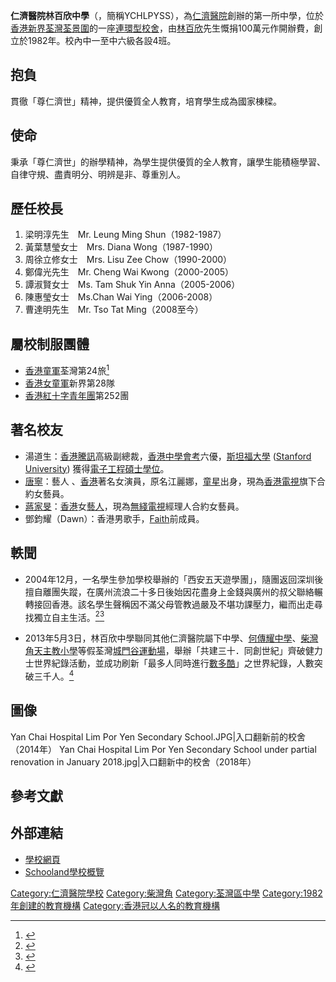 {{refimprove|time=2018-04-22T13:02:59+00:00}}
{{For|其他同名中学|林百欣中学}}
{{Infobox school
| name = 仁濟醫院林百欣中學<br/>{{lang|en|Yan Chai Hospital Lim Por Yen Secondary School}}
| logo = 
| image = YCH Lim Por Yen Secondary School 201807.jpg
| established = {{start date|1982}}
| motto = 尊仁濟世
| type = 津貼男女中學
| language = [[香港中文授課中學|中文]]
| affiliation = [[仁濟醫院_(香港)|仁濟醫院]]
| district = [[荃灣區|荃灣區]]
| chancellor = 劉坤銘先生
| vice_principal = 馮漢賢先生、梁少奇先生、王文翔先生
| assistant_principal = 
| staff = 72人
| students = 953人
| classes = 24個
| house = [[楓|楓]]（黃）<br/>[[松|松]]（橙）<br/>[[柏|柏]]（紫）<br/>[[白楊|白楊]]（淺藍）<ref>辦學初年曾設[[榕|榕]]（綠）及[[棉|紅棉]]（紅）共六社，惟兩社已於1999年9月1日取消，所有社員歸入其餘四社。</ref>
| location = {{HKG}}[[新界|新界]][[荃灣|荃灣]][[荃景圍|荃景圍]]145－165號
| telephone = {{tel|852|2493 7258}}
| website = {{url|http://www.ychlpyss.edu.hk}}
}}

'''仁濟醫院林百欣中學'''（{{lang-en|Yan Chai Hospital Lim Por Yen Secondary School}}，簡稱YCHLPYSS），為[[仁濟醫院_(香港)|仁濟醫院]]創辦的第一所中學，位於[[香港|香港]][[新界|新界]][[荃灣|荃灣]][[荃景圍|荃景圍]]的一座[[連環型校舍|連環型校舍]]，由[[林百欣|林百欣]]先生慨捐100萬元作開辦費，創立於1982年。校內中一至中六級各設4班。

==抱負==
貫徹「尊仁濟世」精神，提供優質全人教育，培育學生成為國家棟樑。

==使命==
秉承「尊仁濟世」的辦學精神，為學生提供優質的全人教育，讓學生能積極學習、自律守規、盡責明分、明辨是非、尊重別人。

== 歷任校長 ==
# 梁明淳先生　Mr. Leung Ming Shun（1982-1987）
# 黃葉慧瑩女士　Mrs. Diana Wong（1987-1990）
# 周徐立修女士　Mrs. Lisu Zee Chow（1990-2000）
# 鄭偉光先生　Mr. Cheng Wai Kwong（2000-2005）
# 譚淑賢女士　Ms. Tam Shuk Yin Anna（2005-2006）
# 陳惠瑩女士　Ms.Chan Wai Ying（2006-2008）
# 曹達明先生　Mr. Tso Tat Ming（2008至今）

== 屬校制服團體 ==
* [[香港童軍|香港童軍]]荃灣第24旅<ref>{{cite web|url=https://www.facebook.com/24thTWG|title=香港童軍荃灣第24旅網頁|accessdate=2014-11-01|archive-date=2019-02-22|archive-url=https://web.archive.org/web/20190222103448/https://www.facebook.com/24thTWG|dead-url=no}}</ref>
* [[香港女童軍總會|香港女童軍]]新界第28隊
* [[香港紅十字青年團|香港紅十字青年團]]第252團

== 著名校友 ==
*湯道生：[[香港|香港]][[騰訊|騰訊]]高級副總裁，[[香港中學會考|香港中學會考]]六優，[[斯坦福大學|斯坦福大學]] ([[Stanford_University|Stanford University]]) 獲得[[電子工程|電子工程]][[碩士學位|碩士學位]]。
*[[唐寧_(香港)|唐寧]]：藝人 、[[香港|香港]]著名女演員，原名江麗娜，[[童星|童星]]出身，現為[[香港電視網絡|香港電視]]旗下合約女藝員。
*[[蔣家旻|蔣家旻]]：[[香港|香港]]女[[藝人|藝人]]，現為[[無綫電視|無綫電視]]經理人合約女藝員。
*鄧鈞耀（Dawn）：香港男歌手，[[Faith_(組合)|Faith]]前成員。

== 軼聞 ==
* 2004年12月，一名學生參加學校舉辦的「西安五天遊學團」，隨團返回深圳後擅自離團失蹤，在廣州流浪二十多日後始因花盡身上金錢與廣州的叔父聯絡輾轉接回香港。該名學生聲稱因不滿父母管教過嚴及不堪功課壓力，繼而出走尋找獨立自主生活。<ref>{{cite news|language=zh-hant|url=http://the-sun.on.cc/channels/news/20050109/20050109033757_0001.html|title=港交流生深圳失蹤　就讀荃灣林百欣 稱離隊赴穗探親|publisher=[[太陽報|太陽報]]|date=2005-01-09|accessdate=2014-11-01|archive-date=2016-03-05|archive-url=https://web.archive.org/web/20160305072101/http://the-sun.on.cc/channels/news/20050109/20050109033757_0001.html|dead-url=no}}</ref><ref>{{cite news|language=zh-hant|url=http://hk.apple.nextmedia.com/news/art/20050118/4596020|title=港交流生深圳失蹤　當日離團流浪　為尋獨立生活　許景霖否認會女網友失蹤|publisher=[[蘋果日報|蘋果日報]]|date=2005-01-18|accessdate=2014-11-01|archive-date=2016-02-06|archive-url=https://web.archive.org/web/20160206121326/http://hk.apple.nextmedia.com/news/art/20050118/4596020|dead-url=no}}</ref>

* 2013年5月3日，林百欣中學聯同其他仁濟醫院屬下中學、[[荃灣公立何傳耀紀念中學|何傳耀中學]]、[[柴灣角天主教小學|柴灣角天主教小學]]等假荃灣[[城門谷運動場|城門谷運動場]]，舉辦「共建三十．同創世紀」齊破健力士世界紀錄活動，並成功刷新「最多人同時進行[[數獨|數多酷]]」之世界紀錄，人數突破三千人。<ref>{{Cite web |url=http://www.ychlpyss.edu.hk/~lpy/lpy_guinness503.htm |title=仁濟醫院林百欣中學 攜手締造 成功刷新健力士世界紀錄 |accessdate=2018-04-22 |archive-date=2019-12-13 |archive-url=https://web.archive.org/web/20191213114750/https://www.ychlpyss.edu.hk/~lpy/lpy_guinness503.htm |dead-url=no }}</ref>

==圖像==
<gallery>
Yan Chai Hospital Lim Por Yen Secondary School.JPG|入口翻新前的校舍（2014年）
Yan Chai Hospital Lim Por Yen Secondary School under partial renovation in January 2018.jpg|入口翻新中的校舍（2018年）
</gallery>

== 參考文獻 ==
{{reflist}}

== 外部連結 ==
*[http://ychlpyss.edu.hk 學校網頁] {{Wayback|url=http://ychlpyss.edu.hk/ |date=20220507223450 }} 
*[https://www.schooland.hk/ss/ychlpyss Schooland學校概覽] {{Wayback|url=https://www.schooland.hk/ss/ychlpyss |date=20201026132136 }}
{{DEFAULTSORT:Yan Chai Hospital Lim Por Yen Secondary School}}

[[Category:仁濟醫院學校|Category:仁濟醫院學校]]
[[Category:柴灣角|Category:柴灣角]]
[[Category:荃灣區中學|Category:荃灣區中學]]
[[Category:1982年創建的教育機構|Category:1982年創建的教育機構]]
[[Category:香港冠以人名的教育機構|Category:香港冠以人名的教育機構]]